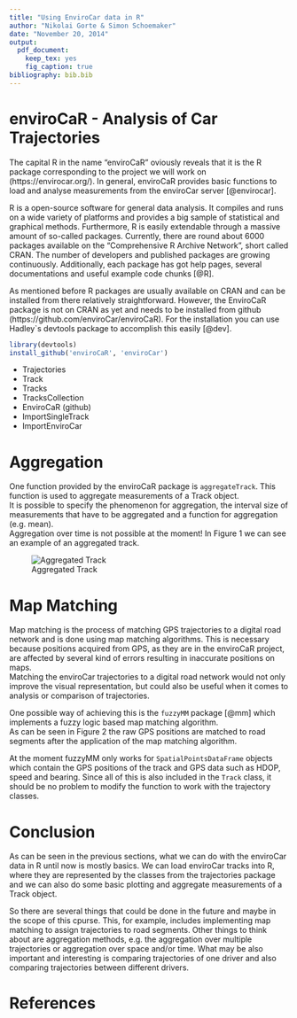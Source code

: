 ```yaml
---
title: "Using EnviroCar data in R"
author: "Nikolai Gorte & Simon Schoemaker"
date: "November 20, 2014"
output:
  pdf_document:
    keep_tex: yes
    fig_caption: true
bibliography: bib.bib
---
```

# enviroCaR - Analysis of Car Trajectories

The capital R in the name "enviroCaR" oviously reveals that it is the R package corresponding to the project we will work on (https://envirocar.org/). In general, enviroCaR provides basic functions to load and analyse measurements from the enviroCar server [@envirocar]. 
 
R is a open-source software for general data analysis. It compiles and runs on a wide variety of platforms and provides a big sample of statistical and graphical methods. Furthermore, R is easily extendable through a massive amount of so-called packages. Currently, there are round about 6000 packages available on the "Comprehensive R Archive Network", short called CRAN. The number of developers and published packages are growing continuously. Additionally, each package has got help pages, several documentations and useful example code chunks [@R].

As mentioned before R packages are usually available on CRAN and can be installed from there relatively straightforward. However, the EnviroCaR package is not on CRAN as yet and needs to be installed from github (https://github.com/enviroCar/enviroCaR). For the installation you can use Hadley`s devtools package to accomplish this easily [@dev].

```r
library(devtools)
install_github('enviroCaR', 'enviroCar')
``` 


- Trajectories
 - Track
 - Tracks
 - TracksCollection
- EnviroCaR (github)
 - ImportSingleTrack
 - ImportEnviroCar

\newpage

# Aggregation
One function provided by the enviroCaR package is `aggregateTrack`.
This function is used to aggregate measurements of a Track object.  
It is possible to specify the phenomenon for aggregation, the interval size
of measurements that have to be aggregated and a function for aggregation (e.g. mean).  
Aggregation over time is not possible at the moment!
In Figure 1 we can see an example of an aggregated track.

![Aggregated Track](figures/agg.png)


# Map Matching
Map matching is the process of matching GPS trajectories to a digital road
network and is done using map matching algorithms.
This is necessary because positions acquired from GPS, as they are in the
enviroCaR project, are affected by several kind of errors resulting in inaccurate
positions on maps.  
Matching the enviroCar trajectories to a digital road network would not only improve
the visual representation, but could also be useful when it comes to analysis or
comparison of trajectories.


One possible way of achieving this is the `fuzzyMM` package [@mm] which implements
a fuzzy logic based map matching algorithm.  
As can be seen in Figure 2 the raw GPS positions are matched to road segments after the
application of the map matching algorithm.

\begin{figure}[h!]
  \centering
    \includegraphics[width=1\textwidth]{figures/urban.png}
    \caption{Map Matching}
    \label{fig:mm}
\end{figure}

At the moment fuzzyMM only works for `SpatialPointsDataFrame` objects which contain the 
GPS positions of the track and GPS data such as HDOP, speed and bearing.
Since all of this is also included in the `Track` class, it should be no problem to modify
the function to work with the trajectory classes.



# Conclusion
As can be seen in the previous sections, what we can do with the enviroCar data in R
until now is mostly basics.
We can load enviroCar tracks into R, where they are represented by the classes from the 
trajectories package and we can also do some basic plotting and aggregate measurements of a Track object.


So there are several things that could be done in the future and maybe in the scope of this cpurse. 
This, for example, includes implementing map matching to assign trajectories to road segments.
Other things to think about are aggregation methods, e.g. the aggregation over multiple trajectories
or aggregation over space and/or time.
What may be also important and interesting is comparing trajectories of one driver and also 
comparing trajectories between different drivers.


# References

